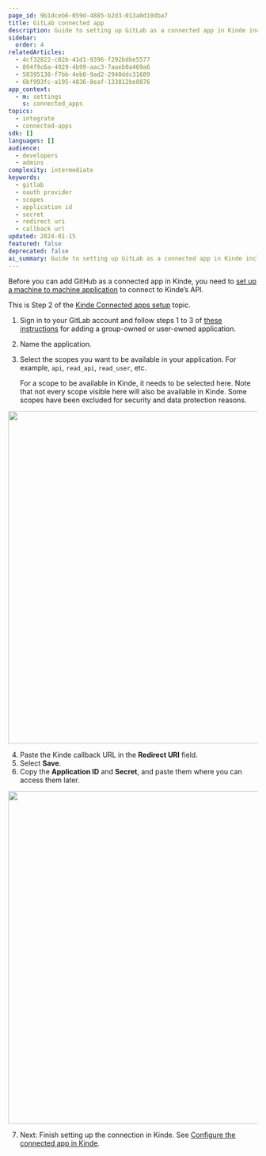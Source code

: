 ```yaml
---
page_id: 9b1dceb6-059d-4885-b2d3-013a0d10dba7
title: GitLab connected app
description: Guide to setting up GitLab as a connected app in Kinde including OAuth provider configuration, scope selection, and application credentials setup
sidebar:
  order: 4
relatedArticles:
  - 4cf32822-c02b-41d1-9396-f292bdbe5577
  - 894f9c6a-4929-4b99-aac3-7aaeb0a469a6
  - 58395138-f7bb-4eb0-9ad2-2940ddc31689
  - 6bf993fc-a195-4836-8eaf-133812be8876
app_context:
  - m: settings
    s: connected_apps
topics:
  - integrate
  - connected-apps
sdk: []
languages: []
audience:
  - developers
  - admins
complexity: intermediate
keywords:
  - gitlab
  - oauth provider
  - scopes
  - application id
  - secret
  - redirect uri
  - callback url
updated: 2024-01-15
featured: false
deprecated: false
ai_summary: Guide to setting up GitLab as a connected app in Kinde including OAuth provider configuration, scope selection, and application credentials setup.
---
```


Before you can add GitHub as a connected app in Kinde, you need to [set up a machine to machine application](/developer-tools/kinde-api/connect-to-kinde-api/) to connect to Kinde’s API.

This is Step 2 of the [Kinde Connected apps setup](/integrate/connected-apps/add-connected-apps/#step-2-set-up-the-app-you-want-to-connect) topic.

1. Sign in to your GitLab account and follow steps 1 to 3 of [these instructions](https://docs.gitlab.com/ee/integration/oauth_provider.html) for adding a group-owned or user-owned application.
2. Name the application.
3. Select the scopes you want to be available in your application. For example, `api`, `read_api`, `read_user`, etc.

   For a scope to be available in Kinde, it needs to be selected here. Note that not every scope visible here will also be available in Kinde. Some scopes have been excluded for security and data protection reasons.

<img
  src="https://imagedelivery.net/skPPZTHzSlcslvHjesZQcQ/dcf1eb8b-e83e-4e23-323f-4aac3289a400/public"
  alt=""
  width="672px"
  height="auto"
  fetchpriority="low"
  loading="lazy"
  decoding="async"
/>

4. Paste the Kinde callback URL in the **Redirect URI** field.
5. Select **Save**.
6. Copy the **Application ID** and **Secret**, and paste them where you can access them later.

<img
  src="https://imagedelivery.net/skPPZTHzSlcslvHjesZQcQ/f3ceadff-02b5-467d-4ade-e22480e87400/public"
  alt=""
  width="672px"
  height="auto"
  fetchpriority="low"
  loading="lazy"
  decoding="async"
/>

7. Next: Finish setting up the connection in Kinde. See [Configure the connected app in Kinde](/integrate/connected-apps/add-connected-apps/#step-3-configure-the-connected-app-in-kinde).
